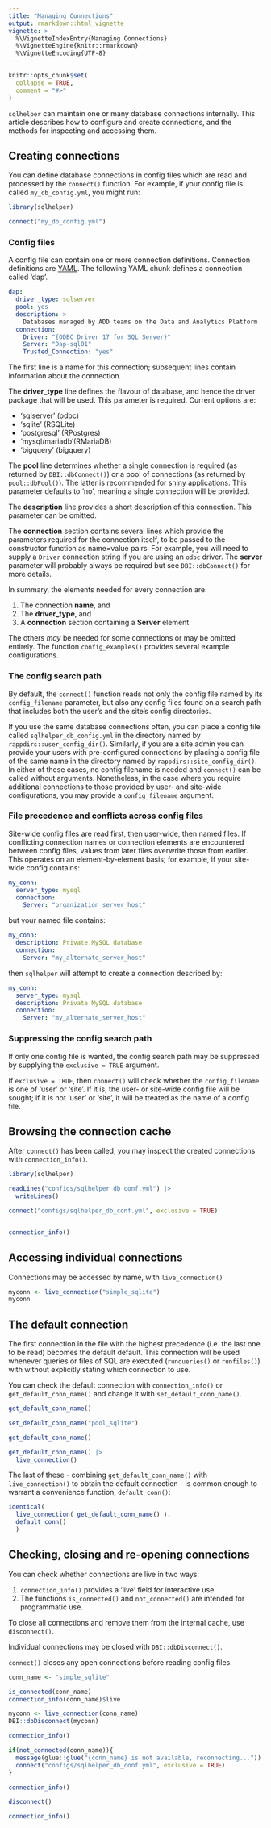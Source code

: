 ```yaml
---
title: "Managing Connections"
output: rmarkdown::html_vignette
vignette: >
  %\VignetteIndexEntry{Managing Connections}
  %\VignetteEngine{knitr::rmarkdown}
  %\VignetteEncoding{UTF-8}
---
```


```r
knitr::opts_chunk$set(
  collapse = TRUE,
  comment = "#>"
)
```

`sqlhelper` can maintain one or many database connections internally. This
article describes how to configure and create connections, and the methods for
inspecting and accessing them.

## Creating connections

You can define database connections in config files which are read and processed by the `connect()` function. For example, if your config file is called `my_db_config.yml`, you might run:

``` r
library(sqlhelper)

connect("my_db_config.yml")
```

### Config files

A config file can contain one or more connection definitions.
Connection definitions are [YAML](https://yaml.org/). The following YAML chunk defines a connection called 'dap'. 

```yaml
dap:
  driver_type: sqlserver
  pool: yes
  description: >
    Databases managed by ADD teams on the Data and Analytics Platform
  connection:
    Driver: "{ODBC Driver 17 for SQL Server}"
    Server: "Dap-sql01"
    Trusted_Connection: "yes"
```

The first line is a name for this connection; subsequent lines contain information about the connection.

The **driver_type** line defines the flavour of database, and hence the driver package that will be used. This parameter is required. Current options are:

* 'sqlserver' (odbc)
* 'sqlite' (RSQLite)
* 'postgresql' (RPostgres)
* 'mysql/mariadb'(RMariaDB)
* 'bigquery' (bigquery)

The **pool** line determines whether a single connection is required (as
returned by `DBI::dbConnect()`) or a pool of connections (as returned
by `pool::dbPool()`). The latter is recommended for [shiny](https://shiny.rstudio.com/) applications. This parameter defaults to 'no', meaning a single connection will be provided.

The **description** line provides a short description of this connection. This parameter can be omitted.

The **connection** section contains several lines which provide the parameters required for the connection itself, to be passed to the constructor function as name=value pairs. For example, you will need to supply a `Driver` connection string if you are using an `odbc` driver. The **server** parameter will probably always be required but see `DBI::dbConnect()` for more details.

In summary, the elements needed for every connection are:

#. The connection **name**, and
#. The **driver_type**, and
#. A **connection** section containing a **Server** element

The others *may* be needed for some connections or may be omitted entirely. The function `config_examples()` provides several example configurations. 

### The config search path

By default, the `connect()` function reads not only the config file named by its `config_filename` parameter, but also any config files found on a search path that includes both the user's and the site's config directories.

If you use the same database connections often, you can place a config file called `sqlhelper_db_config.yml` in the directory named by `rappdirs::user_config_dir()`. Similarly, if you are a site admin you can provide your users with pre-configured connections by placing a config file of the same name in the directory named by `rappdirs::site_config_dir()`. In either of these cases, no config filename is needed and `connect()` can be called without arguments. Nonetheless, in the case where you require additional connections to those provided by user- and site-wide configurations, you may provide a `config_filename` argument.

### File precedence and conflicts across config files

Site-wide config files are read first, then user-wide, then named files. If conflicting connection names or connection elements are encountered between config files, values from later files overwrite those from earlier. This operates on an element-by-element basis; for example, if your site-wide config contains:

```yaml
my_conn:
  server_type: mysql
  connection:
    Server: "organization_server_host"
```

but your named file contains:

```yaml
my_conn:
  description: Private MySQL database
  connection:
    Server: "my_alternate_server_host"
```
then `sqlhelper` will attempt to create a connection described by:

```yaml
my_conn:
  server_type: mysql
  description: Private MySQL database
  connection:
    Server: "my_alternate_server_host"
```

### Suppressing the config search path

If only one config file is wanted, the config search path may be suppressed by supplying the `exclusive = TRUE` argument.

If `exclusive = TRUE`, then `connect()` will check whether the `config_filename`
is one of 'user' or 'site'. If it is, the user- or site-wide config file will be
sought; if it is not 'user' or 'site', it will be treated as the name of a
config file.

## Browsing the connection cache

After `connect()` has been called, you may inspect the created connections with `connection_info()`. 

```r
library(sqlhelper)

readLines("configs/sqlhelper_db_conf.yml") |>
  writeLines()

connect("configs/sqlhelper_db_conf.yml", exclusive = TRUE)


connection_info()
```


## Accessing individual connections

Connections may be accessed by name, with `live_connection()`

```r
myconn <- live_connection("simple_sqlite")
myconn
```

## The default connection

The first connection in the file with the highest precedence (i.e. the last one to be read) becomes the default default. This connection will be used whenever queries or files of SQL are executed (`runqueries()` or `runfiles()`) with without explicitly stating which connection to use. 

You can check the default connection with `connection_info()` or `get_default_conn_name()` and change it with `set_default_conn_name()`.

```r
get_default_conn_name()

set_default_conn_name("pool_sqlite")

get_default_conn_name()

get_default_conn_name() |>
  live_connection()
```

The last of these - combining `get_default_conn_name()` with `live_connection()` to obtain the default connection - is common enough to warrant a convenience function, `default_conn()`:

```r
identical(
  live_connection( get_default_conn_name() ),
  default_conn()
  )
```

## Checking, closing and re-opening connections

You can check whether connections are live in two ways:

#. `connection_info()` provides a 'live' field for interactive use
#. The functions `is_connected()` and `not_connected()` are intended for programmatic use.

To close all connections and remove them from the internal cache, use `disconnect()`.

Individual connections may be closed with `DBI::dbDisconnect()`. 

`connect()` closes any open connections before reading config files. 


```r
conn_name <- "simple_sqlite"

is_connected(conn_name)
connection_info(conn_name)$live

myconn <- live_connection(conn_name)
DBI::dbDisconnect(myconn)

connection_info()

if(not_connected(conn_name)){
  message(glue::glue("{conn_name} is not available, reconnecting..."))
  connect("configs/sqlhelper_db_conf.yml", exclusive = TRUE)
}

connection_info()

disconnect()

connection_info()
```

